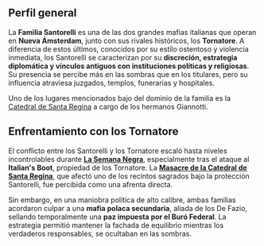## Perfil general

La **Familia Santorelli** es una de las dos grandes mafias italianas que operan en **Nueva Ámsterdam**, junto con sus rivales históricos, los **Tornatore**. A diferencia de estos últimos, conocidos por su estilo ostentoso y violencia inmediata, los Santorelli se caracterizan por su **discreción, estrategia diplomática y vínculos antiguos con instituciones políticas y religiosas**. Su presencia se percibe más en las sombras que en los titulares, pero su influencia atraviesa juzgados, templos, funerarias y hospitales.

Uno de los lugares mencionados bajo del dominio de la familia es la [Catedral de Santa Regina](Catedral%20de%20Santa%20Regina.md) a cargo de los hermanos Giannotti.
## Enfrentamiento con los Tornatore

El conflicto entre los Santorelli y los Tornatore escaló hasta niveles incontrolables durante **[La Semana Negra](La%20Semana%20Negra.md)**, especialmente tras el ataque al **Italian's Boot**, propiedad de los Tornatore. La **[Masacre de la Catedral de Santa Regina](Masacre%20de%20la%20Catedral%20de%20Santa%20Regina.md)**, que afectó uno de los recintos sagrados bajo la protección Santorelli, fue percibida como una afrenta directa.

Sin embargo, en una maniobra política de alto calibre, ambas familias acordaron culpar a una **mafia polaca secundaria**, aliada de los De Fazio, sellando temporalmente una **paz impuesta por el Buró Federal**. La estrategia permitió mantener la fachada de equilibrio mientras los verdaderos responsables, se ocultaban en las sombras.

